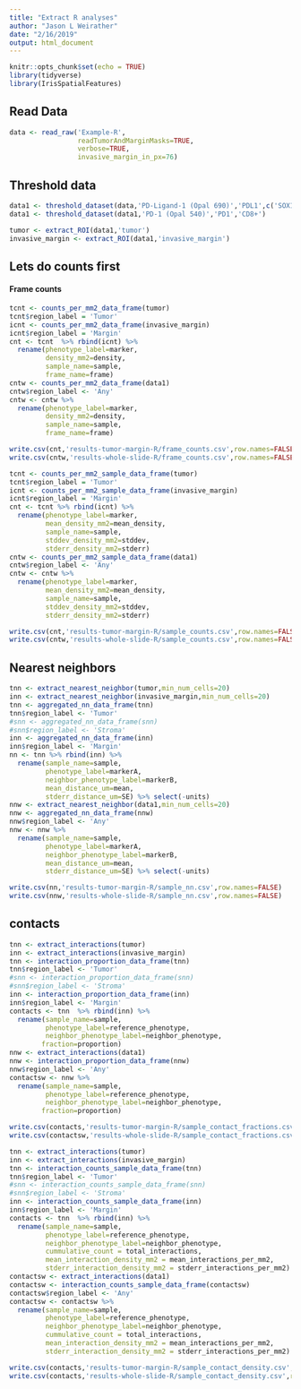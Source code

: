 ```yaml
---
title: "Extract R analyses"
author: "Jason L Weirather"
date: "2/16/2019"
output: html_document
---
```


```r
knitr::opts_chunk$set(echo = TRUE)
library(tidyverse)
library(IrisSpatialFeatures)
```

## Read Data

```r
data <- read_raw('Example-R',
                 readTumorAndMarginMasks=TRUE,
                 verbose=TRUE,
                 invasive_margin_in_px=76)
```

## Threshold data
```r
data1 <- threshold_dataset(data,'PD-Ligand-1 (Opal 690)','PDL1',c('SOX10+','OTHER'))
data1 <- threshold_dataset(data1,'PD-1 (Opal 540)','PD1','CD8+')
```


```r
tumor <- extract_ROI(data1,'tumor')
invasive_margin <- extract_ROI(data1,'invasive_margin')
```

## Lets do counts first

#### Frame counts

```r
tcnt <- counts_per_mm2_data_frame(tumor)
tcnt$region_label = 'Tumor'
icnt <- counts_per_mm2_data_frame(invasive_margin)
icnt$region_label = 'Margin'
cnt <- tcnt  %>% rbind(icnt) %>% 
  rename(phenotype_label=marker,
         density_mm2=density,
         sample_name=sample,
         frame_name=frame)
cntw <- counts_per_mm2_data_frame(data1)
cntw$region_label <- 'Any'
cntw <- cntw %>% 
  rename(phenotype_label=marker,
         density_mm2=density,
         sample_name=sample,
         frame_name=frame)
```

```r
write.csv(cnt,'results-tumor-margin-R/frame_counts.csv',row.names=FALSE)
write.csv(cntw,'results-whole-slide-R/frame_counts.csv',row.names=FALSE)
```

```r
tcnt <- counts_per_mm2_sample_data_frame(tumor)
tcnt$region_label = 'Tumor'
icnt <- counts_per_mm2_sample_data_frame(invasive_margin)
icnt$region_label = 'Margin'
cnt <- tcnt %>% rbind(icnt) %>% 
  rename(phenotype_label=marker,
         mean_density_mm2=mean_density,
         sample_name=sample,
         stddev_density_mm2=stddev,
         stderr_density_mm2=stderr)
cntw <- counts_per_mm2_sample_data_frame(data1)
cntw$region_label <- 'Any'
cntw <- cntw %>% 
  rename(phenotype_label=marker,
         mean_density_mm2=mean_density,
         sample_name=sample,
         stddev_density_mm2=stddev,
         stderr_density_mm2=stderr)
```

```r
write.csv(cnt,'results-tumor-margin-R/sample_counts.csv',row.names=FALSE)
write.csv(cntw,'results-whole-slide-R/sample_counts.csv',row.names=FALSE)
```

## Nearest neighbors

```r
tnn <- extract_nearest_neighbor(tumor,min_num_cells=20)
inn <- extract_nearest_neighbor(invasive_margin,min_num_cells=20)
tnn <- aggregated_nn_data_frame(tnn)
tnn$region_label <- 'Tumor'
#snn <- aggregated_nn_data_frame(snn)
#snn$region_label <- 'Stroma'
inn <- aggregated_nn_data_frame(inn)
inn$region_label <- 'Margin'
nn <- tnn %>% rbind(inn) %>% 
  rename(sample_name=sample,
         phenotype_label=markerA,
         neighbor_phenotype_label=markerB,
         mean_distance_um=mean,
         stderr_distance_um=SE) %>% select(-units)
nnw <- extract_nearest_neighbor(data1,min_num_cells=20) 
nnw <- aggregated_nn_data_frame(nnw)
nnw$region_label <- 'Any'
nnw <- nnw %>% 
  rename(sample_name=sample,
         phenotype_label=markerA,
         neighbor_phenotype_label=markerB,
         mean_distance_um=mean,
         stderr_distance_um=SE) %>% select(-units)
```

```r
write.csv(nn,'results-tumor-margin-R/sample_nn.csv',row.names=FALSE)
write.csv(nnw,'results-whole-slide-R/sample_nn.csv',row.names=FALSE)
```

## contacts

```r
tnn <- extract_interactions(tumor)
inn <- extract_interactions(invasive_margin)
tnn <- interaction_proportion_data_frame(tnn)
tnn$region_label <- 'Tumor'
#snn <- interaction_proportion_data_frame(snn)
#snn$region_label <- 'Stroma'
inn <- interaction_proportion_data_frame(inn)
inn$region_label <- 'Margin'
contacts <- tnn  %>% rbind(inn) %>% 
  rename(sample_name=sample,
         phenotype_label=reference_phenotype,
         neighbor_phenotype_label=neighbor_phenotype,
        fraction=proportion) 
nnw <- extract_interactions(data1) 
nnw <- interaction_proportion_data_frame(nnw)
nnw$region_label <- 'Any'
contactsw <- nnw %>%
  rename(sample_name=sample,
         phenotype_label=reference_phenotype,
         neighbor_phenotype_label=neighbor_phenotype,
        fraction=proportion) 

```

```r
write.csv(contacts,'results-tumor-margin-R/sample_contact_fractions.csv',row.names=FALSE)
write.csv(contactsw,'results-whole-slide-R/sample_contact_fractions.csv',row.names=FALSE)
```

```r
tnn <- extract_interactions(tumor)
inn <- extract_interactions(invasive_margin)
tnn <- interaction_counts_sample_data_frame(tnn)
tnn$region_label <- 'Tumor'
#snn <- interaction_counts_sample_data_frame(snn)
#snn$region_label <- 'Stroma'
inn <- interaction_counts_sample_data_frame(inn)
inn$region_label <- 'Margin'
contacts <- tnn  %>% rbind(inn) %>% 
  rename(sample_name=sample,
         phenotype_label=reference_phenotype,
         neighbor_phenotype_label=neighbor_phenotype,
         cummulative_count = total_interactions,
         mean_interaction_density_mm2 = mean_interactions_per_mm2,
         stderr_interaction_density_mm2 = stderr_interactions_per_mm2) 
contactsw <- extract_interactions(data1)
contactsw <- interaction_counts_sample_data_frame(contactsw)
contactsw$region_label <- 'Any'
contactsw <- contactsw %>% 
  rename(sample_name=sample,
         phenotype_label=reference_phenotype,
         neighbor_phenotype_label=neighbor_phenotype,
         cummulative_count = total_interactions,
         mean_interaction_density_mm2 = mean_interactions_per_mm2,
         stderr_interaction_density_mm2 = stderr_interactions_per_mm2) 
```

```r
write.csv(contacts,'results-tumor-margin-R/sample_contact_density.csv',row.names=FALSE)
write.csv(contacts,'results-whole-slide-R/sample_contact_density.csv',row.names=FALSE)
```



